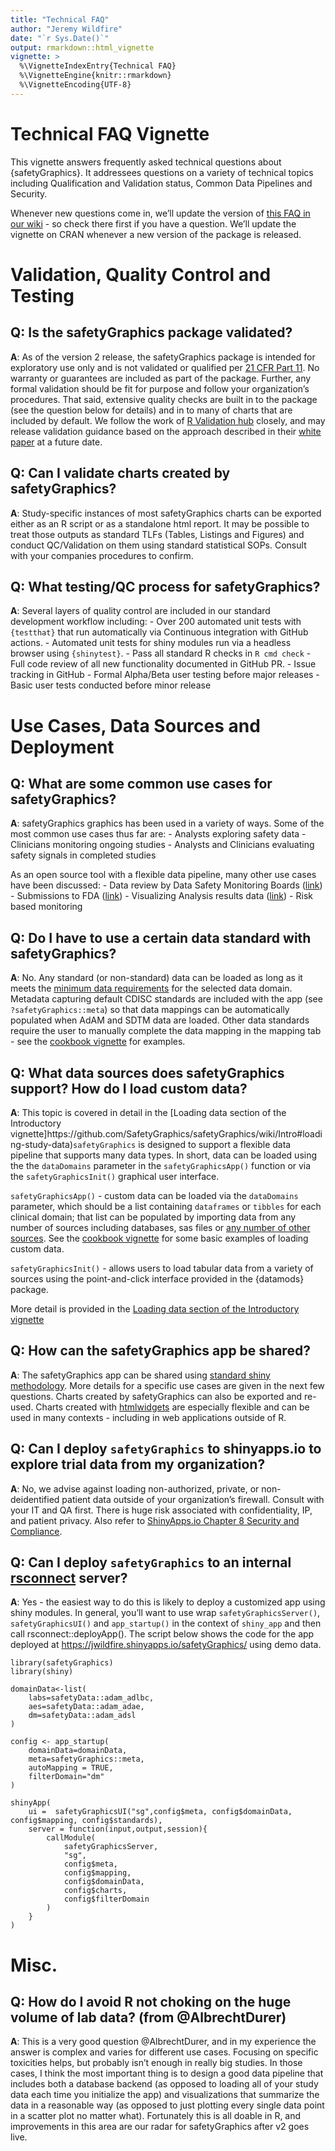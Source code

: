 ```yaml
---
title: "Technical FAQ"
author: "Jeremy Wildfire"
date: "`r Sys.Date()`"
output: rmarkdown::html_vignette
vignette: >
  %\VignetteIndexEntry{Technical FAQ}
  %\VignetteEngine{knitr::rmarkdown}
  %\VignetteEncoding{UTF-8}
---
```


# Technical FAQ Vignette

This vignette answers frequently asked technical questions about {safetyGraphics}. It addressees questions on a variety of technical topics including Qualification and Validation status, Common Data Pipelines and Security. 

Whenever new questions come in, we'll update the version of [this FAQ in our wiki](https://github.com/SafetyGraphics/safetyGraphics/wiki/TechnicalFAQ/) - so check there first if you have a question. We'll update the vignette on CRAN whenever a new version of the package is released. 

# Validation, Quality Control and Testing

## Q: Is the safetyGraphics package validated? 
**A**: As of the version 2 release, the safetyGraphics package is intended for exploratory use only and is not validated or qualified per [21 CFR Part 11](https://www.fda.gov/regulatory-information/search-fda-guidance-documents/part-11-electronic-records-electronic-signatures-scope-and-application). No warranty or guarantees are included as part of the package. Further, any formal validation should be fit for purpose and follow your organization's procedures. That said, extensive quality checks are built in to the package (see the question below for details) and in to many of charts that are included by default. We follow the work of [R Validation hub](https://www.pharmar.org/) closely, and may release validation guidance based on the approach described in their [white paper](https://www.pharmar.org/white-paper/) at a future date. 

## Q: Can I validate charts created by safetyGraphics? 
**A**: Study-specific instances of most safetyGraphics charts can be exported either as an R script or as a standalone html report. It may be possible to treat those outputs as standard TLFs (Tables, Listings and Figures) and conduct QC/Validation on them using standard statistical SOPs. Consult with your companies procedures to confirm. 

## Q: What testing/QC process for safetyGraphics? 
**A**: Several layers of quality control are included in our standard development workflow including: 
- Over 200 automated unit tests with `{testthat}` that run automatically via Continuous integration with GitHub actions. 
- Automated unit tests for shiny modules run via a headless browser using `{shinytest}`.
- Pass all standard R checks in `R cmd check`
- Full code review of all new functionality documented in GitHub PR. 
- Issue tracking in GitHub
- Formal Alpha/Beta user testing before major releases
- Basic user tests conducted before minor release

# Use Cases, Data Sources and Deployment
## Q: What are some common use cases for safetyGraphics? 

**A**: safetyGraphics graphics has been used in a variety of ways. Some of the most common use cases thus far are:
- Analysts exploring safety data 
- Clinicians monitoring ongoing studies
- Analysts and Clinicians evaluating safety signals in completed studies

As an open source tool with a flexible data pipeline, many other use cases have been discussed: 
- Data review by Data Safety Monitoring Boards ([link](https://www.ncbi.nlm.nih.gov/pmc/articles/PMC7833551/pdf/main.pdf))
- Submissions to FDA ([link](https://phuse.s3.eu-central-1.amazonaws.com/Advance/Data+Visualisation+and+Open+Source+Technology/Interactive+Data+Visualizations+for+Decision+Making+in+Submissions+%E2%80%93%C2%A0PHUSE+Webinar.pdf))
- Visualizing Analysis results data ([link](https://github.com/phuse-org/aesummaries))
- Risk based monitoring

## Q: Do I have to use a certain data standard with safetyGraphics? 

**A**: No. Any standard (or non-standard) data can be loaded as long as it meets the [minimum data requirements](https://github.com/SafetyGraphics/safetyGraphics/wiki/Intro#appendix-2---minimum-data-requirements) for the selected data domain. Metadata capturing default CDISC standards are included with the app (see `?safetyGraphics::meta`) so that data mappings can be automatically populated when AdAM and SDTM data are loaded. Other data standards require the user to manually complete the data mapping in the mapping tab - see the [cookbook vignette](https://github.com/SafetyGraphics/safetyGraphics/wiki/cookbook) for examples. 

## Q: What data sources does safetyGraphics support? How do I load custom data? 

**A**: This topic is covered in detail in the [Loading data section of the Introductory vignette]https://github.com/SafetyGraphics/safetyGraphics/wiki/Intro#loading-study-data)`safetyGraphics` is designed to support a flexible data pipeline that supports many data types.  In short, data can be loaded using the the `dataDomains` parameter in the `safetyGraphicsApp()` function or via the `safetyGraphicsInit()` graphical user interface. 

`safetyGraphicsApp()` - custom data can be loaded via the `dataDomains` parameter, which should be a list containing `dataframes` or `tibbles` for each clinical domain; that list can be populated by importing data from any number of sources including databases, sas files or [any number of other sources](https://r4ds.had.co.nz/data-import.html). See the [cookbook vignette](https://github.com/SafetyGraphics/safetyGraphics/wiki/cookbook) for some basic examples of loading custom data.

`safetyGraphicsInit()` - allows users to load tabular data from a variety of sources using the point-and-click interface provided in the {datamods} package. 

More detail is provided in the [Loading data section of the Introductory vignette](https://github.com/SafetyGraphics/safetyGraphics/wiki/Intro#loading-study-data)

## Q: How can the safetyGraphics app be shared? 

**A**: The safetyGraphics app can be shared using [standard shiny methodology](https://shiny.rstudio.com/tutorial/written-tutorial/lesson7/). More details for a specific use cases are given in the next few questions. Charts created by safetyGraphics can also be exported and re-used. Charts created with [htmlwidgets](https://www.htmlwidgets.org/) are especially flexible and can be used in many contexts  - including in web applications outside of R.

## Q: Can I deploy `safetyGraphics` to shinyapps.io to explore trial data from my organization? 

**A**: No, we advise against loading non-authorized, private, or non-deidentified patient data outside of your organization's firewall. Consult with your IT and QA first. There is huge risk associated with confidentiality, IP, and patient privacy. Also refer to [ShinyApps.io Chapter 8 Security and Compliance](https://docs.rstudio.com/shinyapps.io/security-and-compliance.html). 

## **Q**: Can I deploy `safetyGraphics` to an internal [rsconnect](https://www.rstudio.com/products/connect/) server?

**A**: Yes - the easiest way to do this is likely to deploy a customized app using shiny modules. In general, you'll want to use wrap `safetyGraphicsServer()`, `safetyGraphicsUI()` and `app_startup()` in the context of `shiny_app` and then call rsconnect::deployApp(). The script below shows the code for the app deployed at [https://jwildfire.shinyapps.io/safetyGraphics/](https://jwildfire.shinyapps.io/safetyGraphics/) using demo data.

```
library(safetyGraphics)
library(shiny)

domainData<-list(
    labs=safetyData::adam_adlbc, 
    aes=safetyData::adam_adae, 
    dm=safetyData::adam_adsl
)

config <- app_startup(
    domainData=domainData, 
    meta=safetyGraphics::meta, 
    autoMapping = TRUE, 
    filterDomain="dm" 
)

shinyApp(
    ui =  safetyGraphicsUI("sg",config$meta, config$domainData, config$mapping, config$standards),
    server = function(input,output,session){
        callModule(
            safetyGraphicsServer,
            "sg",
            config$meta, 
            config$mapping, 
            config$domainData, 
            config$charts, 
            config$filterDomain
        )
    }
)

```

# Misc. 

## Q: How do I avoid R not choking on the huge volume of lab data? (from @AlbrechtDurer)
**A**: This is a very good question @AlbrechtDurer, and in my experience the answer is complex and varies for different use cases. Focusing on specific toxicities helps, but probably isn't enough in really big studies. In those cases, I think the most important thing is to design a good data pipeline that includes both a database backend (as opposed to loading all of your study data each time you initialize the app) and visualizations that summarize the data in a reasonable way (as opposed to just plotting every single data point in a scatter plot no matter what). Fortunately this is all doable in R, and improvements in this area are our radar for safetyGraphics after v2 goes live.

